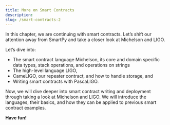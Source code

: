 ```yaml
---
title: More on Smart Contracts
description: 
slug: /smart-contracts-2
---
```




<OverviewBox title="Can you really get enough of smart contracts?" imgSrc="/img/Feature_6_A-01.png" floating="true">

In this chapter, we are continuing with smart contracts. Let’s shift our attention away from SmartPy and take a closer look at Michelson and LIGO.

Let’s dive into:
* The smart contract language Michelson, its core and domain specific data types, stack operations, and operations on strings
* The high-level language LIGO,
* CameLIGO, our repeater contract, and how to handle storage, and
* Writing smart contracts with PascaLIGO.

</OverviewBox>

<OverviewBox title="In this chapter" imgSrc="/img/Feature_5-01.png" floating="true">

Now, we will dive deeper into smart contract writing and deployment through taking a look at Michelson and LIGO. We will introduce the languages, their basics, and how they can be applied to previous smart contract examples.
</OverviewBox>

<ActionCardWrapper>
<ActionCard href="/michelson" text="Michelson - Smart Contract Language" desc="You can find a general overview of the language, details on core data types and domain specific data types, as well as information on stack operations, the compare instruction, and operations on strings. We will apply our knowledge to our smart contract to certify students."></ActionCard>
<ActionCard href="/ligo" text="LIGO - Writing Smart Contracts" desc="We will tackle smart contract development with CameLIGO with an introduction to LIGO, and a closer look at CameLIGO, managing storage, and PascaLIGO. This section also includes an introduction to OCaml. To fortify what we learned, we will apply our knowledge to our smart contract to certify students."></ActionCard>
</ActionCardWrapper>

**Have fun!**
